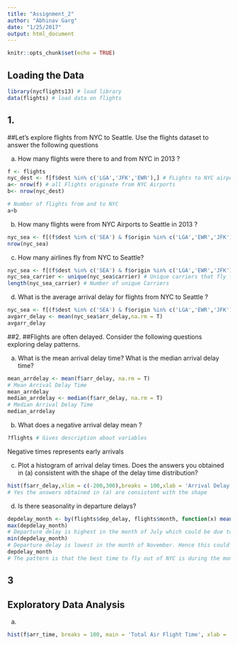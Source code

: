 ```yaml
---
title: "Assignment_2"
author: "Abhinav Garg"
date: "1/25/2017"
output: html_document
---
```


```r
knitr::opts_chunk$set(echo = TRUE)
```

## Loading the Data 
```r
library(nycflights13) # load library 
data(flights) # load data on flights 
```
## 1. 
##Let's explore flights from NYC to Seattle. Use the flights dataset to answer the following questions

a) How many flights were there to and from NYC in 2013 ? 
```r
f <- flights
nyc_dest <- f[f$dest %in% c('LGA','JFK','EWR'),] # FLights to NYC airport
a<- nrow(f) # all Flights originate from NYC Airports
b<- nrow(nyc_dest)

# Number of flights from and to NYC
a+b
```
b) How many flights were from NYC Airports to Seattle in 2013 ? 
```r
nyc_sea <- f[(f$dest %in% c('SEA') & f$origin %in% c('LGA','EWR','JFK')),] # Origin is one of NYC Airports and dest is SEA
nrow(nyc_sea)
```
c) How many airlines fly from NYC to Seattle? 
```r
nyc_sea <- f[(f$dest %in% c('SEA') & f$origin %in% c('LGA','EWR','JFK')),] # Origin is one of NYC Airports and dest is SEA
nyc_sea_carrier <- unique(nyc_sea$carrier) # Unique carriers that fly from NYC to SEA
length(nyc_sea_carrier) # Number of unique Carriers 
```
d) What is the average arrival delay for flights from NYC to Seattle ?
```r
nyc_sea <- f[(f$dest %in% c('SEA') & f$origin %in% c('LGA','EWR','JFK')),] # Origin is one of NYC Airports and dest is SEA
avgarr_delay <- mean(nyc_sea$arr_delay,na.rm = T)
avgarr_delay
```

##2. 
##Flights are often delayed. Consider the following questions exploring delay patterns.

a) What is the mean arrival delay time? What is the median arrival delay time?
```r
mean_arrdelay <- mean(f$arr_delay, na.rm = T)
# Mean Arrival Delay Time 
mean_arrdelay
median_arrdelay <- median(f$arr_delay, na.rm = T)
# Median Arrival Delay Time
median_arrdelay

```
b) What does a negative arrival delay mean ?
```r
?flights # Gives description about variables 

```
Negative times represents early arrivals 

c) Plot a histogram of arrival delay times. Does the answers you obtained in (a)
consistent with the shape of the delay time distribution?
```r
hist(f$arr_delay,xlim = c(-200,300),breaks = 100,xlab = 'Arrival Delay Time',main= 'Frequency of Arrival Delay Time')
# Yes the answers obtained in (a) are consistent with the shape 
```

d) Is there seasonality in departure delays?
```r
depdelay_month <- by(flights$dep_delay, flights$month, function(x) mean(x, na.rm=T))
max(depdelay_month)
# Departure delay is highest in the month of July which could be due to Summer break and also due to 4th of July 
min(depdelay_month)
# Departure delay is lowest in the month of November. Hence this could be the best month to leave New York 
depdelay_month
# The pattern is that the best time to fly out of NYC is during the months of September October November 
```

## 3
## Exploratory Data Analysis 
a)
```r
hist(f$arr_time, breaks = 100, main = 'Total Air Flight Time', xlab = 'Time in Minutes')
```